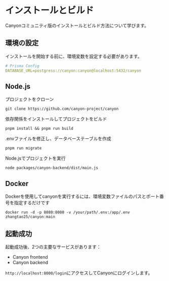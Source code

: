 # インストールとビルド

Canyonコミュニティ版のインストールとビルド方法について学びます。

## 環境の設定

インストールを開始する前に、環境変数を設定する必要があります。

```yaml
# Prisma Config
DATABASE_URL=postgress://canyon:canyon@localhost:5432/canyon
```

## Node.js

プロジェクトをクローン

```shell
git clone https://github.com/canyon-project/canyon
```

依存関係をインストールしてプロジェクトをビルド

```shell
pnpm install && pnpm run build
```

.envファイルを修正し、データベーステーブルを作成

```shell
pnpm run migrate
```

Node.jsでプロジェクトを実行

```shell
node packages/canyon-backend/dist/main.js
```

## Docker

Dockerを使用してcanyonを実行するには、環境変数ファイルのパスとポート番号を指定するだけです

```shell
docker run -d -p 8080:8080 -v /your/path/.env:/app/.env zhangtao25/canyon:main
```

## 起動成功

起動成功後、2つの主要なサービスがあります：

- Canyon frontend
- Canyon backend

`http://localhost:8000/login`にアクセスしてCanyonにログインします。